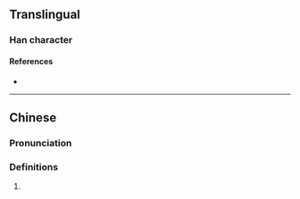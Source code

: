 {{character info}}
==Translingual==

===Han character===
{{Han char|rn=76|rad=欠|as=14|sn=18|four=67382|canj=AFNO|ids=⿰㬎欠}}

====References====
* {{Han ref|kx=0572.340|dkj=16223|dj=0960.300|hdz=32153.040|uh=6B5E|ud=27486|bh=EFE8|bd=61416}}

----

==Chinese==
{{zh-forms}}

===Pronunciation===
{{zh-pron
|m=ē
|c=ngap6
|h=pfs=
|md=
|mn=
|w=
|mc=
|oc=
|cat=
}}

===Definitions===
{{zh-hanzi}}

# {{zh-only used in|歁歞}}